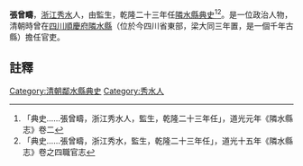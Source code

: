 {{vfd|沒有足夠的可靠資料來源能夠讓這個條目符合[[Wikipedia:關注度|Wikipedia:關注度]]中的標準|date=2022/06/27}}
{{明清人物信息框
| 姓名 =張曾疇
| 最高職務 = [[四川|四川]][[隣水縣|隣水縣]][[典史|典史]]
| 國家 = 大清
| 籍貫 = [[浙江|浙江]][[秀水|秀水]]
| 字號 =
| 出生日期 = ？年？月？日
| 逝世日期 = ？年？月？日
| 墓葬 = 
| 配偶 =  
| 親屬 = 曾祖、祖、父，母
| 出身 =監生 
| 著作 =  
*
}}
'''張曾疇'''{{BD|？年||？年||}}，[[浙江|浙江]][[秀水|秀水]]人，由監生，乾隆二十三年任[[隣水縣|隣水縣]][[典史|典史]]<ref>「典史……張曾疇，浙江秀水人，監生，乾隆二十三年任」，道光元年《隣水縣志》卷二</ref><ref>「典史……張曾疇，浙江秀水，監生，乾隆二十三年任」，道光十五年《隣水縣志》卷之四職官志</ref>。是一位政治人物，清朝時曾在[[四川|四川]][[順慶府|順慶府]][[隣水縣|隣水縣]]（位於今四川省東部，梁大同三年置，是一個千年古縣）擔任官吏。
==註釋==
{{reflist}}
{{清朝人物小作品}}
[[Category:清朝鄰水縣典史|Category:清朝鄰水縣典史]]
[[Category:秀水人|Category:秀水人]]